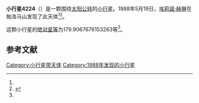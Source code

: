 {{Infobox planet
| bgcolour = #FFFFC0
| name = 4224 Susa
| symbol = 
| image = 
| caption = 
| discovery = yes
| discovery_ref = 
| discoverer = [[埃莉諾·赫琳|埃莉諾·赫琳]]
| discovery_site = [[帕洛马山|帕洛马山]] 
| discovered = 1988年5月19日
| designations = yes
| mp_name = 
| named_after = 
| alt_names = 1988 KG/ 1950 YB / 1961 AH / 1977 GB1 / 1978 JX2 / 1982 FD1
| mp_category = [[主带小行星|主带小行星]]
| orbit_ref = <ref name="a">[http://ssd.jpl.nasa.gov/sbdb.cgi?sstr=4224 4224 Susa] {{Wayback|url=http://ssd.jpl.nasa.gov/sbdb.cgi?sstr=4224 |date=20210806013323 }}，小行星數據庫瀏覽器（JPL Small-Body Database Browser）－[[美国国家航空航天局|美国国家航空航天局]]喷气推进实验室</ref>
| epoch = 2456400.5 (2013年4月18日更新)
| aphelion = {{convert|3.465309285562535|AU|km|3|abbr=on|lk=out}}
| perihelion = {{convert|2.370384414770712|AU|km|3|abbr=on}}
| semimajor = {{convert|2.917846850166624|AU|km|3|abbr=on}}
| eccentricity = 0.187625487
| period = 1820.506218 [[日|日]]<br />4.98[[儒略年|儒略年]]
| avg_speed = 
| inclination = 12.11727730475838
| asc_node = 200.9456755392538
| mean_anomaly = 
| arg_peri = 179.9067676153263
| satellites = 
| physical_characteristics = yes
| dimensions = 
| mass = 
| density = 
| surface_grav = 
| escape_velocity = 
| sidereal_day = 
| axial_tilt = 
| pole_ecliptic_lat = 
| pole_ecliptic_lon = 
| albedo = 
| temperatures= 
| temp_name1 = 
| mean_temp_1 = 
| max_temp_1 = 
| temp_name2 = 
| max_temp_2 = 
| spectral_type = 
| abs_magnitude = 179.9067676153263
}}

'''小行星4224'''（{{lang-en|4224 Susa}}）是一颗围绕[[太阳|太阳]][[公转|公转]]的[[小行星|小行星]]。1988年5月19日，[[埃莉諾·赫琳|埃莉諾·赫琳]]在帕洛马山发现了此天体<ref name="a" /><ref>{{cite news|title=小行星列表|url=http://cfa-www.harvard.edu/iau/lists/NumberedMPs.txt|accessdate=2013-07-08|newspaper=哈佛大学|archive-date=2008-05-17|archive-url=https://web.archive.org/web/20080517010638/http://cfa-www.harvard.edu/iau/lists/NumberedMPs.txt|dead-url=no}}</ref>。

这颗小行星的[[绝对星等|绝对星等]]为179.9067676153263等<ref name="a" />。

==参考文献==
{{reflist}}
{{Minor Planet Number|[[小行星4223|小行星4223]]|[[小行星4225|小行星4225]]}}

{{小天体}}

[[Category:小行星带天体|Category:小行星带天体]]
[[Category:1988年发现的小行星|Category:1988年发现的小行星]]

{{asteroid-stub}}